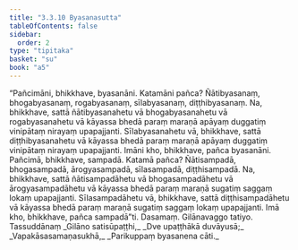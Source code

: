 ```yaml
---
title: "3.3.10 Byasanasutta"
tableOfContents: false
sidebar:
  order: 2
type: "tipitaka"
basket: "su"
book: "a5"
---
```



<DynamicBreadcrumb />

<Division number="130" book="a5">

<Paragraph number="727" book="a5">
“Pañcimāni, bhikkhave, byasanāni. Katamāni pañca? Ñātibyasanaṃ, bhogabyasanaṃ, rogabyasanaṃ, sīlabyasanaṃ, diṭṭhibyasanaṃ. Na, bhikkhave, sattā ñātibyasanahetu vā bhogabyasanahetu vā rogabyasanahetu vā kāyassa bhedā paraṃ maraṇā apāyaṃ duggatiṃ vinipātaṃ nirayaṃ upapajjanti. Sīlabyasanahetu vā, bhikkhave, sattā diṭṭhibyasanahetu vā kāyassa bhedā paraṃ maraṇā apāyaṃ duggatiṃ vinipātaṃ nirayaṃ upapajjanti. Imāni kho, bhikkhave, pañca byasanāni.
</Paragraph>

<Paragraph number="728" book="a5">
Pañcimā, bhikkhave, sampadā. Katamā pañca? Ñātisampadā, bhogasampadā, ārogyasampadā, sīlasampadā, diṭṭhisampadā. Na, bhikkhave, sattā ñātisampadāhetu vā bhogasampadāhetu vā ārogyasampadāhetu vā kāyassa bhedā paraṃ maraṇā sugatiṃ saggaṃ lokaṃ upapajjanti. Sīlasampadāhetu vā, bhikkhave, sattā diṭṭhisampadāhetu vā kāyassa bhedā paraṃ maraṇā sugatiṃ saggaṃ lokaṃ upapajjanti. Imā kho, bhikkhave, pañca sampadā”ti.

</Paragraph>
</Division>

<Paragraph number="729" type="center" book="a5">
Dasamaṃ.



</Paragraph>

<Paragraph number="730" type="center" book="a5">
Gilānavaggo tatiyo.



</Paragraph>

<Paragraph number="731" type="center" book="a5">
Tassuddānaṃ


</Paragraph>

<Paragraph number="732" type="verses" book="a5">
_Gilāno satisūpaṭṭhi,_  
_Dve upaṭṭhākā duvāyusā;_  
_Vapakāsasamaṇasukhā,_  
_Parikuppaṃ byasanena cāti._
</Paragraph>